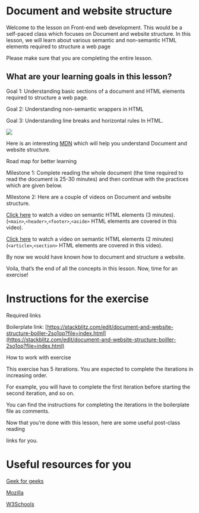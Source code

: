 # Document and website structure

  

Welcome to the lesson on Front-end web development. This would be a self-paced class which focuses on Document and website structure. In this lesson, we will learn about various semantic and non-semantic HTML elements required to structure a web page

  

Please make sure that you are completing the entire lesson.

## What are your learning goals in this lesson?

Goal 1: Understanding basic sections of a document and HTML elements required to structure a web page.

Goal 2: Understanding non-semantic wrappers in HTML

Goal 3: Understanding line breaks and horizontal rules In HTML.

  
  

![](https://lh6.googleusercontent.com/DzXOTOcTl1d9KoRZe_8sutaBe_kTa_4BAuvi7KYGR5lWg7QtxMzHKVePFFeobuK39ZqDrmdIkMEVkTfe6hm76FAwSGJGgc9mDOZw-7JIy9z-UD1VOWSvASXZGe9IKsm6yEDAdg72CYVEFRt1Rg)

  

Here is an interesting [MDN](https://developer.mozilla.org/en-US/docs/Learn/HTML/Introduction_to_HTML/Document_and_website_structure) which will help you understand Document and website structure.

  

Road map for better learning

Milestone 1: Complete reading the whole document (the time required to read the document is 25-30 minutes) and then continue with the practices which are given below.

  

Milestone 2: Here are a couple of videos on Document and website structure.

[Click here](https://www.youtube.com/watch?v=lVmX-7XEyd4) to watch a video on semantic HTML elements (3 minutes). (`<main>`,`<header>`,`<footer>`,`<aside>` HTML elements are covered in this video).

[Click here](https://www.youtube.com/watch?v=swWeWesZVZU) to watch a video on semantic HTML elements (2 minutes) (`<article>`,`<section>` HTML elements are covered in this video).

  

By now we would have known how to document and structure a website.

  

Voila, that’s the end of all the concepts in this lesson. Now, time for an exercise!

# Instructions for the exercise

Required links

Boilerplate link: [https://stackblitz.com/edit/document-and-website-structure-boiller-2so1op?file=index.html](https://stackblitz.com/edit/document-and-website-structure-boiller-2so1op?file=index.html)

  

How to work with exercise

This exercise has 5 iterations. You are expected to complete the iterations in increasing order.

For example, you will have to complete the first iteration before starting the second iteration, and so on.

You can find the instructions for completing the iterations in the boilerplate file as comments.

  

Now that you’re done with this lesson, here are some useful post-class reading

links for you.

# Useful resources for you

[Geek for geeks](https://www.geeksforgeeks.org/html-layout/)

[Mozilla](https://developer.mozilla.org/en-US/docs/Learn/HTML/Introduction_to_HTML/Document_and_website_structure)

[W3Schools](https://www.w3schools.com/html/html_layout.asp)

  